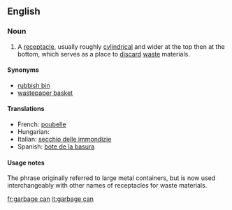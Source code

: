 ==English==

===Noun===
{{en-noun|sg=[[garbage]] [[can]]}}

# A [[receptacle]], usually roughly [[cylindrical]] and wider at the top then at the bottom, which serves as a place to [[discard]] [[waste]] materials.

====Synonyms====
*[[rubbish bin]]
*[[wastepaper basket]]

====Translations====
*French: [[poubelle]] {{m}}
*Hungarian: {{t-|hu|szemétvödör}}
*Italian: [[secchio delle immondizie]]
*Spanish: [[bote de la basura]]

====Usage notes====
The phrase originally referred to large metal containers, but is now used interchangeably with other names of receptacles for waste materials.

[[fr:garbage can]]
[[it:garbage can]]